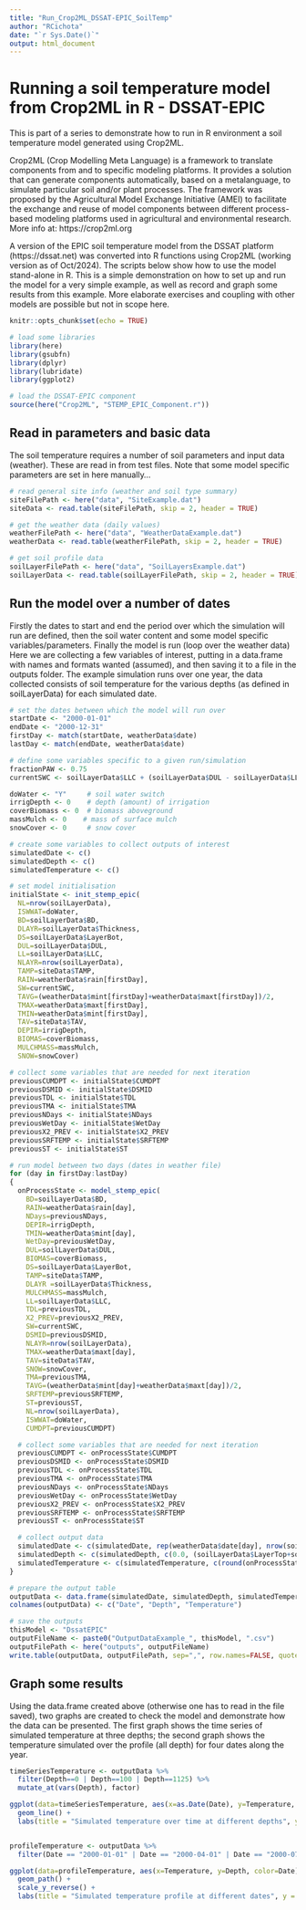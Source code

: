 ```yaml
---
title: "Run_Crop2ML_DSSAT-EPIC_SoilTemp"
author: "RCichota"
date: "`r Sys.Date()`"
output: html_document
---
```



# Running a soil temperature model from Crop2ML in R - DSSAT-EPIC

This is part of a series to demonstrate how to run in R environment a soil temperature model generated using Crop2ML.

Crop2ML (Crop Modelling Meta Language) is a framework to translate components from and to specific modeling platforms. It provides a solution that can generate components automatically, based on a metalanguage, to simulate particular soil and/or plant processes. The framework was proposed by the Agricultural Model Exchange Initiative (AMEI) to facilitate the exchange and reuse of model components between different process-based modeling platforms used in agricultural and environmental research. More info at: https://crop2ml.org

A version of the EPIC soil temperature model from the DSSAT platform (https://dssat.net) was converted into R functions using Crop2ML (working version as of Oct/2024). The scripts below show how to use the model stand-alone in R. This is a simple demonstration on how to set up and run the model for a very simple example, as well as record and graph some results from this example. More elaborate exercises and coupling with other models are possible but not in scope here.

```r
knitr::opts_chunk$set(echo = TRUE)

# load some libraries
library(here)
library(gsubfn)
library(dplyr)
library(lubridate)
library(ggplot2)

# load the DSSAT-EPIC component
source(here("Crop2ML", "STEMP_EPIC_Component.r"))

```

## Read in parameters and basic data

The soil temperature requires a number of soil parameters and input data (weather). These are read in from test files.
Note that some model specific parameters are set in here manually...

```r

# read general site info (weather and soil type summary)
siteFilePath <- here("data", "SiteExample.dat")
siteData <- read.table(siteFilePath, skip = 2, header = TRUE)

# get the weather data (daily values)
weatherFilePath <- here("data", "WeatherDataExample.dat")
weatherData <- read.table(weatherFilePath, skip = 2, header = TRUE)

# get soil profile data
soilLayerFilePath <- here("data", "SoilLayersExample.dat")
soilLayerData <- read.table(soilLayerFilePath, skip = 2, header = TRUE)

```

## Run the model over a number of dates

Firstly the dates to start and end the period over which the simulation will run are defined, then the soil water content and some model specific variables/parameters. Finally the model is run (loop over the weather data)
Here we are collecting a few variables of interest, putting in a data.frame with names and formats wanted (assumed), and then saving it to a file in the outputs folder.
The example simulation runs over one year, the data collected consists of soil temperature for the various depths (as defined in soilLayerData) for each simulated date.

```r

# set the dates between which the model will run over
startDate <- "2000-01-01"
endDate <- "2000-12-31"
firstDay <- match(startDate, weatherData$date)
lastDay <- match(endDate, weatherData$date)

# define some variables specific to a given run/simulation
fractionPAW <- 0.75
currentSWC <- soilLayerData$LLC + (soilLayerData$DUL - soilLayerData$LLC)*fractionPAW

doWater <- "Y"     # soil water switch
irrigDepth <- 0    # depth (amount) of irrigation
coverBiomass <- 0  # biomass aboveground
massMulch <- 0    # mass of surface mulch
snowCover <- 0     # snow cover

# create some variables to collect outputs of interest
simulatedDate <- c()
simulatedDepth <- c()
simulatedTemperature <- c()

# set model initialisation
initialState <- init_stemp_epic(
  NL=nrow(soilLayerData),
  ISWWAT=doWater,
  BD=soilLayerData$BD,
  DLAYR=soilLayerData$Thickness,
  DS=soilLayerData$LayerBot,
  DUL=soilLayerData$DUL,
  LL=soilLayerData$LLC,
  NLAYR=nrow(soilLayerData),
  TAMP=siteData$TAMP,
  RAIN=weatherData$rain[firstDay],
  SW=currentSWC,
  TAVG=(weatherData$mint[firstDay]+weatherData$maxt[firstDay])/2,
  TMAX=weatherData$maxt[firstDay],
  TMIN=weatherData$mint[firstDay],
  TAV=siteData$TAV,
  DEPIR=irrigDepth,
  BIOMAS=coverBiomass,
  MULCHMASS=massMulch,
  SNOW=snowCover)

# collect some variables that are needed for next iteration
previousCUMDPT <- initialState$CUMDPT
previousDSMID <- initialState$DSMID
previousTDL <- initialState$TDL
previousTMA <- initialState$TMA
previousNDays <- initialState$NDays
previousWetDay <- initialState$WetDay
previousX2_PREV <- initialState$X2_PREV
previousSRFTEMP <- initialState$SRFTEMP
previousST <- initialState$ST

# run model between two days (dates in weather file)
for (day in firstDay:lastDay)
{
  onProcessState <- model_stemp_epic(
    BD=soilLayerData$BD,
    RAIN=weatherData$rain[day],
    NDays=previousNDays,
    DEPIR=irrigDepth,
    TMIN=weatherData$mint[day],
    WetDay=previousWetDay,
    DUL=soilLayerData$DUL,
    BIOMAS=coverBiomass,
    DS=soilLayerData$LayerBot,
    TAMP=siteData$TAMP,
    DLAYR =soilLayerData$Thickness,
    MULCHMASS=massMulch,
    LL=soilLayerData$LLC,
    TDL=previousTDL,
    X2_PREV=previousX2_PREV,
    SW=currentSWC,
    DSMID=previousDSMID,
    NLAYR=nrow(soilLayerData),
    TMAX=weatherData$maxt[day],
    TAV=siteData$TAV,
    SNOW=snowCover,
    TMA=previousTMA,
    TAVG=(weatherData$mint[day]+weatherData$maxt[day])/2,
    SRFTEMP=previousSRFTEMP,
    ST=previousST,
    NL=nrow(soilLayerData),
    ISWWAT=doWater,
    CUMDPT=previousCUMDPT)

  # collect some variables that are needed for next iteration
  previousCUMDPT <- onProcessState$CUMDPT
  previousDSMID <- onProcessState$DSMID
  previousTDL <- onProcessState$TDL
  previousTMA <- onProcessState$TMA
  previousNDays <- onProcessState$NDays
  previousWetDay <- onProcessState$WetDay
  previousX2_PREV <- onProcessState$X2_PREV
  previousSRFTEMP <- onProcessState$SRFTEMP
  previousST <- onProcessState$ST

  # collect output data
  simulatedDate <- c(simulatedDate, rep(weatherData$date[day], nrow(soilLayerData) + 1))
  simulatedDepth <- c(simulatedDepth, c(0.0, (soilLayerData$LayerTop+soilLayerData$LayerBot)/2))
  simulatedTemperature <- c(simulatedTemperature, c(round(onProcessState$SRFTEMP, 6), round(onProcessState$ST, 6)))
}

# prepare the output table
outputData <- data.frame(simulatedDate, simulatedDepth, simulatedTemperature)
colnames(outputData) <- c("Date", "Depth", "Temperature")

# save the outputs
thisModel <- "DssatEPIC"
outputFileName <- paste0("OutputDataExample_", thisModel, ".csv")
outputFilePath <- here("outputs", outputFileName)
write.table(outputData, outputFilePath, sep=",", row.names=FALSE, quote=FALSE)

```

## Graph some results

Using the data.frame created above (otherwise one has to read in the file saved), two graphs are created to check the model and demonstrate how the data can be presented. The first graph shows the time series of simulated temperature at three depths; the second graph shows the temperature simulated over the profile (all depth) for four dates along the year.

```r

timeSeriesTemperature <- outputData %>%
  filter(Depth==0 | Depth==100 | Depth==1125) %>%
  mutate_at(vars(Depth), factor)

ggplot(data=timeSeriesTemperature, aes(x=as.Date(Date), y=Temperature, color=Depth)) +
  geom_line() +
  labs(title = "Simulated temperature over time at different depths", y = "Temperature (oC)", x = "Date")


profileTemperature <- outputData %>%
  filter(Date == "2000-01-01" | Date == "2000-04-01" | Date == "2000-07-01" | Date == "2000-10-01")

ggplot(data=profileTemperature, aes(x=Temperature, y=Depth, color=Date)) +
  geom_path() +
  scale_y_reverse() +
  labs(title = "Simulated temperature profile at different dates", y = "Depth (mm)", x = "Temperature (oC)")

```
